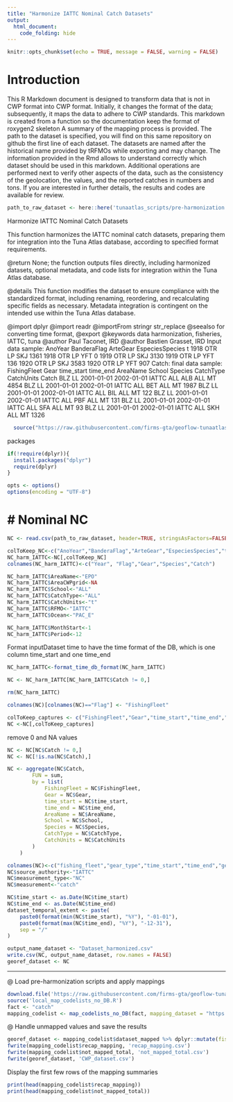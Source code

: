```yaml
---
title: "Harmonize IATTC Nominal Catch Datasets"
output: 
  html_document: 
    code_folding: hide
---
```

```r
knitr::opts_chunk$set(echo = TRUE, message = FALSE, warning = FALSE)
```

# Introduction

This R Markdown document is designed to transform data that is not in CWP format into CWP format.
Initially, it changes the format of the data; subsequently, it maps the data to adhere to CWP standards.
This markdown is created from a function so the documentation keep the format of roxygen2 skeleton
A summary of the mapping process is provided. The path to the dataset is specified, you will find on this same repository on github the first line of each dataset. The datasets are named after the historical name provided by tRFMOs while exporting and may change. The information provided in the Rmd allows to understand correctly which dataset should be used in this markdown.
Additional operations are performed next to verify other aspects of the data, such as the consistency of the geolocation, the values, and the reported catches in numbers and tons.
If you are interested in further details, the results and codes are available for review.

```r
path_to_raw_dataset <- here::here('tunaatlas_scripts/pre-harmonization', 'iattc', 'nominal', 'data', 'CatchFlagGear.csv')
```

Harmonize IATTC Nominal Catch Datasets

This function harmonizes the IATTC nominal catch datasets,
preparing them for integration into the Tuna Atlas database, according to specified format requirements.


@return None; the function outputs files directly, including harmonized datasets,
        optional metadata, and code lists for integration within the Tuna Atlas database.

@details This function modifies the dataset to ensure compliance with the standardized
         format, including renaming, reordering, and recalculating specific fields as necessary.
         Metadata integration is contingent on the intended use within the Tuna Atlas database.

@import dplyr
@import readr
@importFrom stringr str_replace
@seealso \code{\link{format_time_db_format}} for converting time format,
@export
@keywords data harmonization, fisheries, IATTC, tuna
@author Paul Taconet, IRD \email{paul.taconet@ird.fr}
@author Bastien Grasset, IRD \email{bastien.grasset@ird.fr}
Input data sample:
AnoYear BanderaFlag ArteGear EspeciesSpecies    t
1918         OTR       LP             SKJ 1361
1918         OTR       LP             YFT    0
1919         OTR       LP             SKJ 3130
1919         OTR       LP             YFT  136
1920         OTR       LP             SKJ 3583
1920         OTR       LP             YFT  907
Catch: final data sample:
FishingFleet Gear time_start   time_end AreaName School Species CatchType CatchUnits Catch
BLZ   LL 2001-01-01 2002-01-01    IATTC    ALL     ALB       ALL         MT  4854
BLZ   LL 2001-01-01 2002-01-01    IATTC    ALL     BET       ALL         MT  1987
BLZ   LL 2001-01-01 2002-01-01    IATTC    ALL     BIL       ALL         MT   122
BLZ   LL 2001-01-01 2002-01-01    IATTC    ALL     PBF       ALL         MT   131
BLZ   LL 2001-01-01 2002-01-01    IATTC    ALL     SFA       ALL         MT    93
BLZ   LL 2001-01-01 2002-01-01    IATTC    ALL     SKH       ALL         MT  1326

```r
  source("https://raw.githubusercontent.com/firms-gta/geoflow-tunaatlas/master/R/sardara_functions/format_time_db_format.R")
```

packages

```r
if(!require(dplyr)){
  install.packages("dplyr")
  require(dplyr)
}
```


```r
opts <- options()
options(encoding = "UTF-8")
```

# # Nominal NC

```r
NC <- read.csv(path_to_raw_dataset, header=TRUE, stringsAsFactors=FALSE, strip.white=TRUE)

colToKeep_NC<-c("AnoYear","BanderaFlag","ArteGear","EspeciesSpecies","t")
NC_harm_IATTC<-NC[,colToKeep_NC]
colnames(NC_harm_IATTC)<-c("Year", "Flag","Gear","Species","Catch")

NC_harm_IATTC$AreaName<-"EPO"
NC_harm_IATTC$AreaCWPgrid<-NA
NC_harm_IATTC$School<-"ALL"
NC_harm_IATTC$CatchType<-"ALL"
NC_harm_IATTC$CatchUnits<-"t"
NC_harm_IATTC$RFMO<-"IATTC"
NC_harm_IATTC$Ocean<-"PAC_E"

NC_harm_IATTC$MonthStart<-1
NC_harm_IATTC$Period<-12
```

Format inputDataset time to have the time format of the DB, which is one column time_start and one time_end

```r
NC_harm_IATTC<-format_time_db_format(NC_harm_IATTC)

NC <- NC_harm_IATTC[NC_harm_IATTC$Catch != 0,]

rm(NC_harm_IATTC)

colnames(NC)[colnames(NC)=="Flag"] <- "FishingFleet"

colToKeep_captures <- c("FishingFleet","Gear","time_start","time_end","AreaName","School","Species","CatchType","CatchUnits","Catch")
NC <-NC[,colToKeep_captures]
```

remove 0 and NA values 

```r
NC <- NC[NC$Catch != 0,]
NC <- NC[!is.na(NC$Catch),] 

NC <- aggregate(NC$Catch,
		FUN = sum,
		by = list(
			FishingFleet = NC$FishingFleet,
			Gear = NC$Gear,
			time_start = NC$time_start,
			time_end = NC$time_end,
			AreaName = NC$AreaName,
			School = NC$School,
			Species = NC$Species,
			CatchType = NC$CatchType,
			CatchUnits = NC$CatchUnits
		)
	)

colnames(NC)<-c("fishing_fleet","gear_type","time_start","time_end","geographic_identifier","fishing_mode","species","measurement_type","measurement_unit","measurement_value")
NC$source_authority<-"IATTC"
NC$measurement_type<-"NC"
NC$measurement<-"catch"
```


```r
NC$time_start <- as.Date(NC$time_start)
NC$time_end <- as.Date(NC$time_end)
dataset_temporal_extent <- paste(
	paste0(format(min(NC$time_start), "%Y"), "-01-01"),
	paste0(format(max(NC$time_end), "%Y"), "-12-31"),
	sep = "/"
)

output_name_dataset <- "Dataset_harmonized.csv"
write.csv(NC, output_name_dataset, row.names = FALSE)
georef_dataset <- NC
```

----------------------------------------------------------------------------------------------------------------------------  
@ Load pre-harmonization scripts and apply mappings

```r
download.file('https://raw.githubusercontent.com/firms-gta/geoflow-tunaatlas/master/R/tunaatlas_scripts/pre-harmonization/map_codelists_no_DB.R', destfile = 'local_map_codelists_no_DB.R')
source('local_map_codelists_no_DB.R')
fact <- "catch"
mapping_codelist <- map_codelists_no_DB(fact, mapping_dataset = "https://raw.githubusercontent.com/fdiwg/fdi-mappings/main/global/firms/gta/codelist_mapping_rfmos_to_global.csv", dataset_to_map = georef_dataset, mapping_keep_src_code = FALSE, summary_mapping = TRUE, source_authority_to_map = c("IATTC", "CCSBT", "WCPFC"))
```

@ Handle unmapped values and save the results

```r
georef_dataset <- mapping_codelist$dataset_mapped %>% dplyr::mutate(fishing_fleet = ifelse(fishing_fleet == 'UNK', 'NEI', fishing_fleet), gear_type = ifelse(gear_type == 'UNK', '99.9', gear_type))
fwrite(mapping_codelist$recap_mapping, 'recap_mapping.csv')
fwrite(mapping_codelist$not_mapped_total, 'not_mapped_total.csv')
fwrite(georef_dataset, 'CWP_dataset.csv')
```

Display the first few rows of the mapping summaries

```r
print(head(mapping_codelist$recap_mapping))
print(head(mapping_codelist$not_mapped_total))
```

